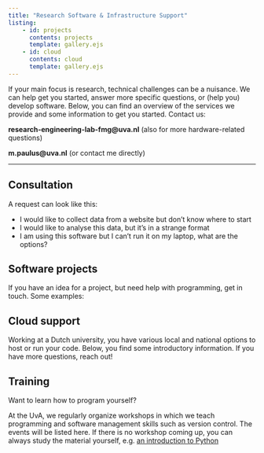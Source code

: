```yaml
---
title: "Research Software & Infrastructure Support"
listing:
    - id: projects
      contents: projects
      template: gallery.ejs
    - id: cloud
      contents: cloud
      template: gallery.ejs
---
```


If your main focus is research, technical challenges can be a nuisance. We can help get you started, answer more specific questions, or (help you) develop software. Below, you can find an overview of the services we provide and some information to get you started. Contact us:

**research-engineering-lab-fmg@uva.nl** (also for more hardware-related questions) 

**m.paulus@uva.nl** (or contact me directly)

---

## Consultation

A request can look like this:

- I would like to collect data from a website but don't know where to start
- I would like to analyse this data, but it's in a strange format
- I am using this software but I can't run it on my laptop, what are the options?

## Software projects

If you have an idea for a project, but need help with programming, get in touch. Some examples:

:::{#projects}
:::


## Cloud support

Working at a Dutch university, you have various local and national options to host or run your code. Below, you find some introductory information. If you have more questions, reach out!

:::{#cloud}
:::


## Training

Want to learn how to program yourself?

At the UvA, we regularly organize workshops in which we teach programming and software management skills such as version control. The events will be listed here. If there is no workshop coming up, you can always study the material yourself, e.g. [an introduction to Python](https://swcarpentry.github.io/python-novice-gapminder/)

